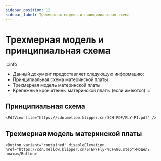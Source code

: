 ```yaml
---
sidebar_position: 12
sidebar_label: Трехмерная модель и принципиальная схема
---
```




# Трехмерная модель и принципиальная схема


:::info
* Данный документ предоставляет следующую информацию:
* Принципиальная схема материнской платы
* Трехмерная модель материнской платы
* Крепежные кронштейны материнской платы (если имеются)
:::

## Принципиальная схема

    <PdfView file="https://cdn.mellow.klipper.cn/SCH-PDF/FLY-PI.pdf" />


## Трехмерная модель материнской платы

    <Button variant="contained" disableElevation href="https://cdn.mellow.klipper.cn/STEP/Fly-%CF%80.step">Модель платы</Button>